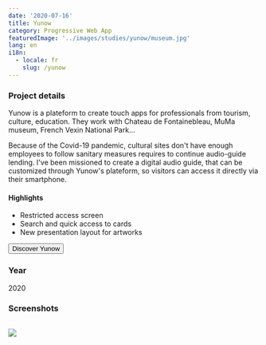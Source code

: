 ```yaml
---
date: '2020-07-16'
title: Yunow
category: Progressive Web App
featuredImage: '../images/studies/yunow/museum.jpg'
lang: en
i18n:
  - locale: fr
    slug: /yunow
---
```


### Project details

Yunow is a plateform to create touch apps for professionals from tourism, culture, education. They work with Chateau de Fontainebleau, MuMa museum, French Vexin National Park...

Because of the Covid-19 pandemic, cultural sites don't have enough employees to follow sanitary measures requires to continue audio-guide lending. I've been missioned to create a digital audio guide, that can be customized through Yunow's plateform, so visitors can access it directly via their smartphone. 


#### Highlights

- Restricted access screen
- Search and quick access to cards
- New presentation layout for artworks

<p style={{textAlign: 'center'}}><Button href="https://yunow.io">Discover Yunow</Button></p>

### Year
2020

### Screenshots

<Image>

![](../images/studies/yunow/portfolio.png)

</Image>